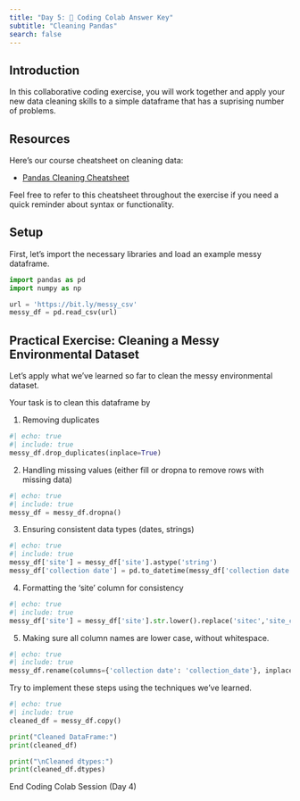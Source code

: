 ```yaml
---
title: "Day 5: 🙌 Coding Colab Answer Key"
subtitle: "Cleaning Pandas"
search: false
---
```


## Introduction

In this collaborative coding exercise, you will work together and apply your new data cleaning skills to a simple dataframe that has a suprising number of problems. 

## Resources

Here's our course cheatsheet on cleaning data:

- [Pandas Cleaning Cheatsheet](../cheatsheets/data_cleaning.qmd)

Feel free to refer to this cheatsheet throughout the exercise if you need a quick reminder about syntax or functionality.

## Setup

First, let's import the necessary libraries and load an example messy dataframe.

```python
import pandas as pd
import numpy as np

url = 'https://bit.ly/messy_csv'
messy_df = pd.read_csv(url)
```


## Practical Exercise: Cleaning a Messy Environmental Dataset

Let's apply what we've learned so far to clean the messy environmental dataset. 

Your task is to clean this dataframe by

1. Removing duplicates

```python
#| echo: true
#| include: true
messy_df.drop_duplicates(inplace=True)
```

2. Handling missing values (either fill or dropna to remove rows with missing data)

```python
#| echo: true
#| include: true
messy_df = messy_df.dropna()
```

3. Ensuring consistent data types (dates, strings)

```python
#| echo: true
#| include: true
messy_df['site'] = messy_df['site'].astype('string')
messy_df['collection date'] = pd.to_datetime(messy_df['collection date'])
```

4. Formatting the 'site' column for consistency

```python
#| echo: true
#| include: true
messy_df['site'] = messy_df['site'].str.lower().replace('sitec','site_c')
```

5. Making sure all column names are lower case, without whitespace.
```python
#| echo: true
#| include: true
messy_df.rename(columns={'collection date': 'collection_date'}, inplace=True)
```

Try to implement these steps using the techniques we've learned.

```python
#| echo: true
#| include: true
cleaned_df = messy_df.copy()

print("Cleaned DataFrame:")
print(cleaned_df)

print("\nCleaned dtypes:")
print(cleaned_df.dtypes)
```

::: {.center-text .body-text-xl .teal-text}
End Coding Colab Session (Day 4)
:::

